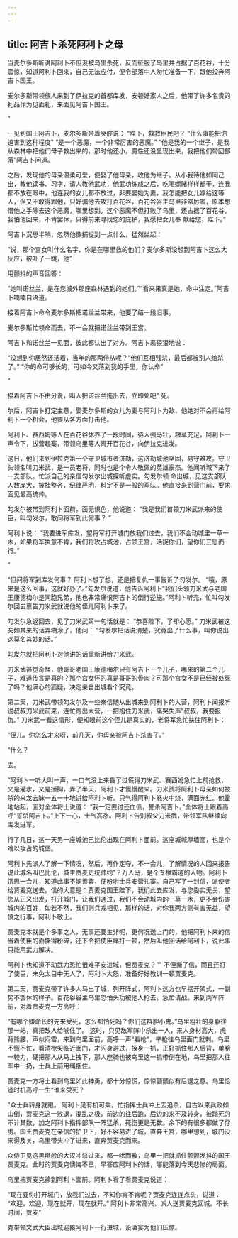 ```yaml
---
---
---
```

title: 阿吉卜杀死阿利卜之母
---



当麦尔多斯听说阿利卜不但没被乌里杀死，反而征服了乌里并占据了百花谷，十分震惊，知道阿利卜回来，自己无法应付，便令部落中人匆忙准备一下，跟他投奔阿吉卜国王。

麦尔多斯带领族人来到了伊拉克的首都库发，安顿好家人之后，他带了许多名贵的礼品作为见面礼，来面见阿吉卜国王。

”

一见到国王阿吉卜，麦尔多斯带着哭腔说：
“陛下，救救臣民吧？
“什么事能把你迫害到这种程度"
“是一个恶魔，一个非常厉害的恶魔。”
“他是我的一个继子，是我从森林中把他们母子救出来的，那时他还小，魔性还没显现出来，我把他们带回部落”阿吉卜问道。

之后，发现他的母亲温柔可爱，便娶了他母亲，收他为继子。从小我待他如同己出，教他读书、习字，请人教他武功，他武功练成之后，吃喝嫖赌样样都干，连我都不放在眼中，他连我的女儿都不放过，非要娶她为妻，我怎能把女儿嫁给这等人，但又不敢得罪他，只好骗他去攻打百花谷，百花谷谷主乌里非常厉害，原本想借他之手除去这个恶魔，哪里想到，这个恶魔不但打败了乌里，还占据了百花谷，我怕他回来，不肯罢休，只得前来寻找您的庇护，我愿把女儿奉
献给您，陛下。”

阿吉卜沉思半晌，忽然他像捕捉到一点什么，猛然坐起：

“说，那个宫女叫什么名字，你是在哪里救的他们？麦尔多斯没想到阿吉卜这么大反应，被吓了一跳，他”

用颤抖的声音回答：

“她叫诺丝兰，是在您城外那座森林遇到的她们。”“看来果真是她，命中注定。”阿吉卜喃喃自语道。

接着阿吉卜命令麦尔多斯把诺丝兰带来，他要了结一段旧事。

麦尔多斯忙领命而去，不一会就把诺丝兰带到王宫。

阿吉卜和诺丝兰一见面，彼此都认出了对方。阿吉卜恶狠狠地说：

“没想到你居然还活着，当年的那两侍从呢？“他们互相残杀，最后都被别人给杀了。”
“你的命可够长的，可如今又落到我的手里，你认命”

”

接着阿吉卜不由分说，叫人把诺丝兰拖出去，立即处吧"
死。

尔后，阿吉卜打定主意，娶麦尔多斯的女儿为妻与阿利卜为敌，他绝对不会再给阿利卜一个机会，他要从各方面打击他。

阿利卜、赛西姆等人在百花谷休养了一段时间，待人强马壮，粮草充足，阿利卜一声令下，拔营起寨，带领乌里等人离开百花谷，向伊拉克进发。

这日，他们来到伊拉克第一个守卫城市者济勒，这济勒城池坚固，易守难攻。守卫头领名叫刀米武，是一员老将，同时也是个令人敬佩的英雄豪杰。他闻听城下来了一支部队。忙派自己的亲信勾发尔出城探听虚实。勾发尔领
命出城，见这支部队人数庞大，披挂整齐，纪律严明，料定不是一般的军队。他直接来到营门前，要求面见最高统帅。

勾发尔被带到阿利卜面前，面无惧色，他说道：
“我是我们首领刀米武派来的使臣，叫勾发尔，敢问将军到此何事？
”

阿利卜说：
“我要进军库发，望将军打开城门放我们过去，我们不会动城里一草一木，如果将军执意不肯，我们将攻占城池，占领王宫，活捉你们，望你们三思而行。”

”

“但问将军到库发何事？
阿利卜想了想，还是把复仇一事告诉了勾发尔。
“哦，原来是这么回事，这就好办了。”勾发尔说道，他告诉阿利卜“我们头领刀米武与老国王康德梅尔是同胞兄弟，他也非常痛恨阿吉卜的倒行逆施。”阿利卜听完，忙叫勾发尔回去禀告刀米武就说他的侄儿阿利卜来了。

勾发尔急返回去，见了刀米武第一句话就是：
“恭喜陛下，了却心愿。”
刀米武被这突如其来的话弄糊涂了，他问：
“勾发尔把话说清楚，究竟出了什么事，叫你说出这莫名其妙的话。”

勾发尔就把阿利卜对他讲的话重新讲给刀米武。

刀米武甚觉奇怪，他哥哥老国王康德梅尔只有阿吉卜一个儿子，哪来的第二个儿子，难道传言是真的？那个宫女怀的真是哥哥的骨肉？可那个宫女不是已经被处死了吗？他满心的狐疑，决定亲自出城看个究竟。

第二天，刀米武带领勾发尔及一些亲信随从出城来到阿利卜的大营，阿利卜闻报听说叔叔刀米武前来，连忙跑出大营，一把抱住刀米武，痛哭失声“叔叔，我要报仇。”
刀米武一看这情形，便知眼前这个侄儿是真实的，老将军急忙扶住阿利卜：

“侄儿，你怎么才来呀，前几天，你母亲被阿吉卜杀害了。”

“什么？

去。

”阿利卜一听大叫一声，一口气没上来昏了过慌得刀米武、赛西姆急忙上前抢救，又是灌水，又是捶胸，弄了半天，阿利卜才慢慢醒来。刀米武将阿利卜母亲如何被杀的来龙去脉一五一十地讲给阿利卜听。只气得阿利卜怒火中烧，满面赤红。他霍地站起，面对全体将士说道：
“我一定要讨还血债，誓杀阿吉卜。”全体将士跟着高呼“誓杀阿吉卜。”上下一心，士气高涨。阿利卜告别叔父刀米武，带领军队继续向库发进军。

行了几日，这一天另一座城池巴比伦出现在阿利卜面前。这座城城厚墙高，也是个难以攻占的城堡。

阿利卜先派人了解一下情况，然后，再作定夺，不一会儿，了解情况的人回来报告说此城名叫巴比伦，城主贾麦史统帅约"？万人马，是个专横霸道的人物。阿利卜沉思一会儿，知道此事不能善罢，便吩咐士兵安营扎寨。自己写了一封信，派使者给贾麦克送去。信的大意是：贾麦克国王陛下，我们此去库发，与您委实无关，望您从正义出发，打开城门，让我们通过，我们不会动城内的一草一木，更不会伤害城内的百姓，如若不然，我们则兵戎相见，那样的话，对你我两方则有害无益，望慎之行事，阿利卜敬上。

贾麦克本就是个多事之人，无事还要生非呢，更何况送上门的，他把阿利卜来的信当着使臣的面撕得粉碎，还下令把使臣痛打一顿，然后叫他回话给阿利卜，说此事只能用武力解决。

阿利卜也知道不动武力恐怕很难平安进城，但贾麦克？""
不但撕了信，而且还打了使臣，未免太目中无人了，阿利卜大怒，准备好好教训一顿贾麦克。

第二天，贾麦克带了许多人马出了城，列开阵式，阿利卜这方也早摆开架式，一副势不罢休的样子。百花谷谷主乌里恐怕头功被他人抢去，急忙请战。来到两军阵前，对着贾麦克一方高呼：

“有哪个嫌命长的先来受死，怎么都怕死吗？你们这群胆小鬼。”乌里粗壮的身躯往那一站，真把敌人给唬住了。
这时，只见敌军阵中杀出一人，来人身材高大，虎背熊腰，声似闷雷，来到乌里面前，高呼一声“看枪”，举枪往乌里面门就刺。乌里不慌不忙，看清枪尖临近面门，才闪身避过，探身一抓，正好抓住那人后背，单膀一较力，硬把那人从马上拽下，那人座骑也被乌里这一抓带倒在地，乌里把那人往军中一扔，士兵上前用绳捆住。

贾麦克一方将士看到乌里如此神勇，都十分惊慌，惊惊颤颤似有后退之意。乌里恰逢时机高呼一生“谁来受死？

”众士兵转身就跑。
阿利卜见有机可乘，忙指挥士兵冲上去追杀，自古以来兵败如山倒，贾麦克这一败退，混乱之极，前边的往后跑，后边的来不及转身，被踏死的不计其数，加之阿利卜指挥部队一阵猛杀，死伤更是无数。余下的有很多都做了俘虏。国王贾麦克在亲信的护卫下，好不容易进了城，直奔王宫，哪里想到，城门没来得及关，乌里带头冲了进来，直奔贾麦克而来。

众侍卫见这黑塔般的大汉冲杀过来，都一哄而散，乌里一把就抓住颤颤发抖的国王贾麦克。此时的贾麦克懊悔不已，早答应阿利卜的话，哪能落到今天悲惨的局面。

乌里把贾麦克拎到阿利卜面前。阿利卜看了看贾麦克说道：



“现在要你打开城门，放我们过去，不知你肯不肯呢？贾麦克连连点头，说道：
“欢迎，欢迎，现在就开，现在就开。”
阿利卜非常高兴，派人送贾麦克回城。不长时间，贾麦”

克带领文武大臣出城迎接阿利卜一行进城，设酒宴为他们压惊。